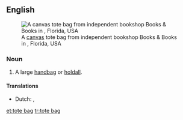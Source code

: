 ==English==
{{wikipedia}}
[[File:Canvas tote bag from Books & Books, Miami, Florida, USA - 20130912.jpg|thumb|upright|A [[canvas]] tote bag from independent bookshop Books & Books in {{w|Miami}}, Florida, USA]]

===Noun===
{{en-noun|head=[[tote]] [[bag]]}}

# A large [[handbag]] or [[holdall]].

====Translations====
{{trans-top|large handbag}}
* Dutch: {{t+|nl|boodschappentas|f}}, {{t|nl|draagtas|f}}
{{trans-mid}}
{{trans-bottom}}

[[et:tote bag]]
[[tr:tote bag]]